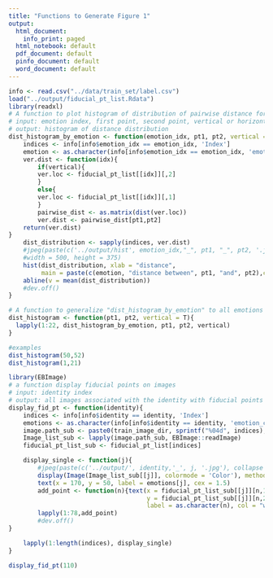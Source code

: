 ```yaml
---
title: "Functions to Generate Figure 1"
output:
  html_document:
    info_print: paged
  html_notebook: default
  pdf_document: default
  pinfo_document: default
  word_document: default
---
```


```r
info <- read.csv("../data/train_set/label.csv")
load("../output/fiducial_pt_list.Rdata")
library(readxl)
# A function to plot histogram of distribution of pairwise distance for each emotion
# input: emotion index, first point, second point, vertical or horizontal distance
# output: histogram of distance distribution
dist_histogram_by_emotion <- function(emotion_idx, pt1, pt2, vertical = T){
    indices <- info[info$emotion_idx == emotion_idx, 'Index']
    emotion <- as.character(info[info$emotion_idx == emotion_idx, 'emotion_cat'])[1]
    ver.dist <- function(idx){
        if(vertical){
        ver.loc <- fiducial_pt_list[[idx]][,2]
        }
        else{
        ver.loc <- fiducial_pt_list[[idx]][,1] 
        }
        pairwise_dist <- as.matrix(dist(ver.loc))
        ver.dist <- pairwise_dist[pt1,pt2]
    return(ver.dist)
}
    dist_distribution <- sapply(indices, ver.dist)
    #jpeg(paste(c('../output/hist', emotion_idx,"_", pt1, "_", pt2, '.jpg'), collapse = ''),
    #width = 500, height = 375)
    hist(dist_distribution, xlab = "distance", 
         main = paste(c(emotion, "distance between", pt1, "and", pt2),collapse = " ")) 
    abline(v = mean(dist_distribution))
    #dev.off()
}

# A function to generalize "dist_histogram_by_emotion" to all emotions 
dist_histogram <- function(pt1, pt2, vertical = T){
  lapply(1:22, dist_histogram_by_emotion, pt1, pt2, vertical)
}

#examples
dist_histogram(50,52)
dist_histogram(1,21)
```

```r
library(EBImage)
# a function display fiducial points on images
# input: identity index
# output: all images associated with the identity with fiducial points marked
display_fid_pt <- function(identity){
    indices <- info[info$identity == identity, 'Index']
    emotions <- as.character(info[info$identity == identity, 'emotion_cat'])
    image.path_sub <- paste0(train_image_dir, sprintf("%04d", indices), ".jpg")
    Image_list_sub <- lapply(image.path_sub, EBImage::readImage)
    fiducial_pt_list_sub <- fiducial_pt_list[indices]

    display_single <- function(j){
        #jpeg(paste(c('../output/', identity,'_', j, '.jpg'), collapse = ''), width = 500, height = 375)
        display(Image(Image_list_sub[[j]], colormode = 'Color'), method="raster")
        text(x = 170, y = 50, label = emotions[j], cex = 1.5)
        add_point <- function(n){text(x = fiducial_pt_list_sub[[j]][n,1],
                                      y = fiducial_pt_list_sub[[j]][n,2],
                                      label = as.character(n), col = "white", cex = 0.8)}
        lapply(1:78,add_point)
        #dev.off() 
}

    lapply(1:length(indices), display_single) 
}

display_fid_pt(110)

```

